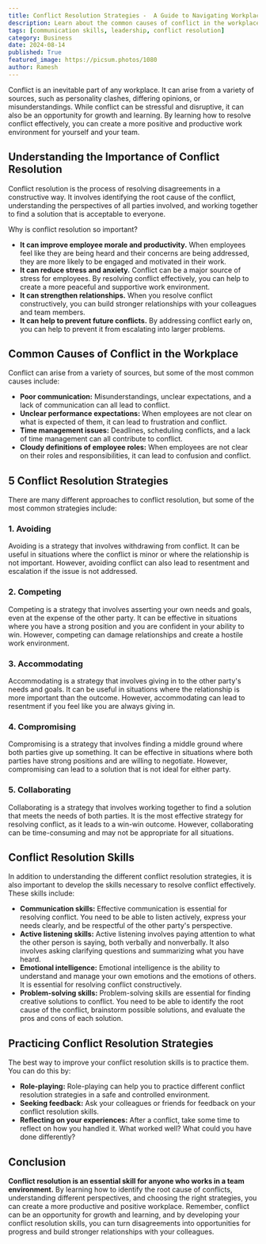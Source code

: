 ```yaml
---
title: Conflict Resolution Strategies -  A Guide to Navigating Workplace Disputes
description: Learn about the common causes of conflict in the workplace and discover five effective conflict resolution strategies to help you navigate disagreements constructively and build stronger relationships with your colleagues.
tags: [communication skills, leadership, conflict resolution]
category: Business
date: 2024-08-14
published: True
featured_image: https://picsum.photos/1080
author: Ramesh
---
```



Conflict is an inevitable part of any workplace. It can arise from a variety of sources, such as personality clashes, differing opinions, or misunderstandings. While conflict can be stressful and disruptive, it can also be an opportunity for growth and learning. By learning how to resolve conflict effectively, you can create a more positive and productive work environment for yourself and your team.

## Understanding the Importance of Conflict Resolution

Conflict resolution is the process of resolving disagreements in a constructive way. It involves identifying the root cause of the conflict, understanding the perspectives of all parties involved, and working together to find a solution that is acceptable to everyone.

Why is conflict resolution so important?

* **It can improve employee morale and productivity.** When employees feel like they are being heard and their concerns are being addressed, they are more likely to be engaged and motivated in their work.
* **It can reduce stress and anxiety.** Conflict can be a major source of stress for employees. By resolving conflict effectively, you can help to create a more peaceful and supportive work environment.
* **It can strengthen relationships.** When you resolve conflict constructively, you can build stronger relationships with your colleagues and team members.
* **It can help to prevent future conflicts.** By addressing conflict early on, you can help to prevent it from escalating into larger problems.

## Common Causes of Conflict in the Workplace

Conflict can arise from a variety of sources, but some of the most common causes include:

* **Poor communication:** Misunderstandings, unclear expectations, and a lack of communication can all lead to conflict.
* **Unclear performance expectations:** When employees are not clear on what is expected of them, it can lead to frustration and conflict.
* **Time management issues:** Deadlines, scheduling conflicts, and a lack of time management can all contribute to conflict.
* **Cloudy definitions of employee roles:** When employees are not clear on their roles and responsibilities, it can lead to confusion and conflict.

## 5 Conflict Resolution Strategies

There are many different approaches to conflict resolution, but some of the most common strategies include:

### 1. Avoiding

Avoiding is a strategy that involves withdrawing from conflict. It can be useful in situations where the conflict is minor or where the relationship is not important. However, avoiding conflict can also lead to resentment and escalation if the issue is not addressed.

### 2. Competing

Competing is a strategy that involves asserting your own needs and goals, even at the expense of the other party. It can be effective in situations where you have a strong position and you are confident in your ability to win. However, competing can damage relationships and create a hostile work environment.

### 3. Accommodating

Accommodating is a strategy that involves giving in to the other party's needs and goals. It can be useful in situations where the relationship is more important than the outcome. However, accommodating can lead to resentment if you feel like you are always giving in.

### 4. Compromising

Compromising is a strategy that involves finding a middle ground where both parties give up something. It can be effective in situations where both parties have strong positions and are willing to negotiate. However, compromising can lead to a solution that is not ideal for either party.

### 5. Collaborating

Collaborating is a strategy that involves working together to find a solution that meets the needs of both parties. It is the most effective strategy for resolving conflict, as it leads to a win-win outcome. However, collaborating can be time-consuming and may not be appropriate for all situations.

## Conflict Resolution Skills

In addition to understanding the different conflict resolution strategies, it is also important to develop the skills necessary to resolve conflict effectively. These skills include:

* **Communication skills:** Effective communication is essential for resolving conflict. You need to be able to listen actively, express your needs clearly, and be respectful of the other party's perspective.
* **Active listening skills:** Active listening involves paying attention to what the other person is saying, both verbally and nonverbally. It also involves asking clarifying questions and summarizing what you have heard.
* **Emotional intelligence:** Emotional intelligence is the ability to understand and manage your own emotions and the emotions of others. It is essential for resolving conflict constructively.
* **Problem-solving skills:** Problem-solving skills are essential for finding creative solutions to conflict. You need to be able to identify the root cause of the conflict, brainstorm possible solutions, and evaluate the pros and cons of each solution.

## Practicing Conflict Resolution Strategies

The best way to improve your conflict resolution skills is to practice them. You can do this by:

* **Role-playing:** Role-playing can help you to practice different conflict resolution strategies in a safe and controlled environment.
* **Seeking feedback:** Ask your colleagues or friends for feedback on your conflict resolution skills.
* **Reflecting on your experiences:** After a conflict, take some time to reflect on how you handled it. What worked well? What could you have done differently?

## Conclusion

**Conflict resolution is an essential skill for anyone who works in a team environment.**  By learning how to identify the root cause of conflicts,  understanding different perspectives, and choosing the right strategies, you can create a more productive and positive workplace. Remember, conflict can be an opportunity for growth and learning, and by developing your conflict resolution skills, you can turn disagreements into opportunities for progress and build stronger relationships with your colleagues.